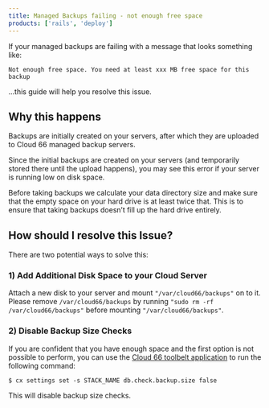 ```yaml
---
title: Managed Backups failing - not enough free space
products: ['rails', 'deploy']
---
```


If your managed backups are failing with a message that looks something like:

`Not enough free space. You need at least xxx MB free space for this backup`

...this guide will help you resolve this issue.

## Why this happens

Backups are initially created on your servers, after which they are uploaded to Cloud 66 managed backup servers.

Since the initial backups are created on your servers (and temporarily stored there until the upload happens), you may see this error if your server is running low on disk space.

Before taking backups we calculate your data directory size and make sure that the empty space on your hard drive is at least twice that. This is to ensure that taking backups doesn’t fill up the hard drive entirely.

## How should I resolve this Issue?

There are two potential ways to solve this:

### 1) Add Additional Disk Space to your Cloud Server

Attach a new disk to your server and mount `"/var/cloud66/backups"` on to it. Please remove `/var/cloud66/backups` by running `"sudo rm -rf /var/cloud66/backups"` before mounting `"/var/cloud66/backups"`.

### 2) Disable Backup Size Checks

If you are confident that you have enough space and the first option is not possible to perform, you can use the [Cloud 66 toolbelt application](/docs/toolbelt/using-cloud66-toolbelt) to run the following command:

```shell 
$ cx settings set -s STACK_NAME db.check.backup.size false
```

This will disable backup size checks.